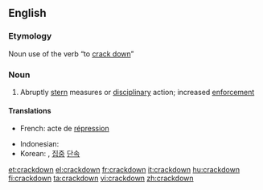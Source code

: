 {{also|crack down}}
==English==

===Etymology===
Noun use of the verb “to [[crack down]]”

===Noun===
{{en-noun}}

# Abruptly [[stern]] measures or [[disciplinary]] action; increased [[enforcement]]

====Translations====
{{trans-top|increased enforcement}}
* French: acte de [[répression]]
{{trans-mid}}
* Indonesian: {{t|id|penggrebekan|xs=Indonesian}}
* Korean: {{t|ko|단속|tr=dansok|sc=Hang}}, [[집중]] [[단속]]
{{trans-bottom}}

[[et:crackdown]]
[[el:crackdown]]
[[fr:crackdown]]
[[it:crackdown]]
[[hu:crackdown]]
[[fi:crackdown]]
[[ta:crackdown]]
[[vi:crackdown]]
[[zh:crackdown]]